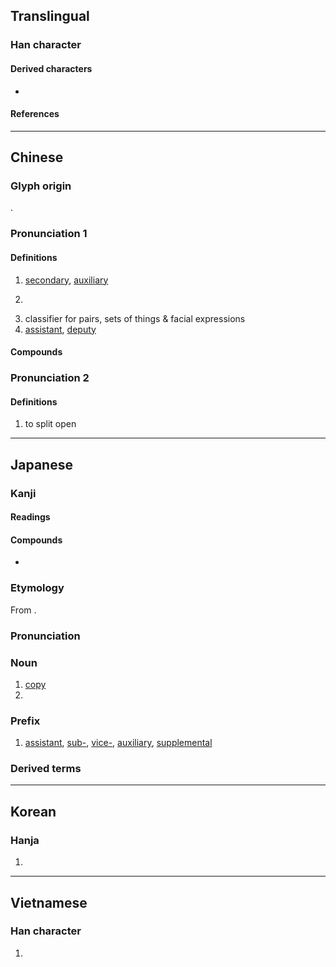 {{character info}}
==Translingual==
{{stroke order|strokes=11}}
{{stroke order|type=jbw|strokes=11}}

===Han character===
{{Han char|rn=18|rad=刀|as=09|sn=11|four=12600|canj=MWLN|ids=⿰畐刂}}

====Derived characters====
* {{l|mul|[[㨽]], [[𫋖]], [[𨄩]], [[𠠦]], [[𦸕]]}}

====References====
{{Han ref|kx=0142.230|dkj=02097|dj=0322.080|hdz=10347.160|uh=526F}}

----

==Chinese==
{{zh-forms|alt=付-second round simplified}}

===Glyph origin===
{{Han etym}}
{{Han compound|畐|刀|alt2=刂|c1=p|c2=s|t2=knife|ls=psc}}.

===Pronunciation 1===
{{zh-pron
|m=fù
|m-s=
|c=fu3
|c-t=
|g=
|h=pfs=fu
|j=
|mb=
|md=
|mn=hù
|mn-t=hu3
|w=
|x=
|ma=y
|mc=1
|oc=2,3
|cat=a,n,cls
}}

====Definitions====
{{zh-hanzi}}

# [[secondary]], [[auxiliary]]
# {{lb|zh|grammar}} {{zh-abbrev|副詞|[[adverb]]}}
# classifier for pairs, sets of things & facial expressions
# [[assistant]], [[deputy]]

====Compounds====
{{zh-der|副本|副詞|副作用|副總統|副標題|副產品|副手|副主席|副總理|副經理|副教授|副署|副官|副末|大副|副刊|名副其實|副鼻腔炎|副翼|名高難副|副靖|副貳|坼副|副角|副程式|家庭副業|一副|名實俱副|副睪丸|副將|名實相副|副榜|副職|副能|副笄|副淨|三副|對副|副虹|二副|副理|副總裁|副曲|副食物|副語言|副東|副會長|名實不副|名不副實|全副|副車|副議長|副文化|副貢|力不副心|副食|副題|副領事|副啟|副性徵|副室|副冊|副控室|副業|副線|盛名難副|成副兒|副歌|副省級|副甲狀腺}}

===Pronunciation 2===
{{zh-pron
|m=bì
|mc=2+3
|oc=1,1+2
|cat=v
}}

====Definitions====
{{zh-hanzi}}

# to split open

{{zh-cat|Elementary}}

----

==Japanese==

===Kanji===
{{ja-kanji|grade=4|rs=刀09}}

====Readings====
{{ja-readings
|goon=ふく, ふ
|kanon=ふく, ふう
|kun=そ-う, そえ
}}

====Compounds====
* {{ja-r|介副|かいぞえ}}

===Etymology===
{{ja-kanjitab|ふく|yomi=on}}

From {{der|ja|ltc|sort=ふく|-}} {{ltc-l|副|id=1}}.

===Pronunciation===
{{ja-pron|ふく|yomi=on}}

===Noun===
{{ja-noun|ふく}}

# [[copy]]
# {{short for|ja|副詞|tr=fukushi|gloss=adverb}}

===Prefix===
{{ja-pos|prefix|ふく}}

# [[assistant]], [[sub-]], [[vice-]], [[auxiliary]], [[supplemental]]

===Derived terms===
{{col3-u|ja
|{{ja-r|副王|ふくおう}}
|{{ja-r|副官|ふくかん}}, {{ja-r|副官|ふっかん}}
|{{ja-r|副業|ふくぎょう}}
|{{ja-r|副署|ふくしょ}}
|{{ja-r|副将|ふくしょう}}
|{{ja-r|副賞|ふくしょう}}
|{{ja-r|副食|ふくしょく}}
|{{ja-r|副審|ふくしん}}
|{{ja-r|副腎|ふくじん}}
|{{ja-r|副層|ふくそう}}
|{{ja-r|副題|ふくだい}}
|{{ja-r|副本|ふくほん}}
|{{ja-r|関副|かんふく}}
|{{ja-r|正副|せいふく}}
|{{ja-r|大%副|たい%ふ}}
|{{ja-r|副%詞|ふく%し}}
|{{ja-r|副%意%識|ふく%い%しき}}
|{{ja-r|副音声|ふくおんせい}}
|{{ja-r|副会長|ふくかいちょう}}
|{{ja-r|副監督|ふくかんとく}}
|{{ja-r|副%作%用|ふく%さ%よう}}
|{{ja-r|副産物|ふくさんぶつ}}
|{{ja-r|副%詞%節|ふく%し%せつ}}
|{{ja-r|副%次%的|ふく%じ%てき}}
|{{ja-r|副社長|ふくしゃちょう}}
|{{ja-r|副首相|ふくしゅしょう}}
|{{ja-r|副収入|ふくしゅうにゅう}}
|{{ja-r|副助%詞|ふくじょ%し}}
|{{ja-r|副食物|ふくしょくぶつ}}
|{{ja-r|副神経|ふくしんけい}}
|{{ja-r|副振動|ふくしんどう}}
|{{ja-r|副葬品|ふくそうひん}}
|{{ja-r|副%知事|ふく%ちじ}}
|{{ja-r|副%鼻%腔|ふく%び%こう}}, {{ja-r|副%鼻%腔|ふく%び%くう}}
|{{ja-r|副甲状腺|ふくこうじょうせん}}
|{{ja-r|副操縦%士|ふくそうじゅう%し}}
|{{ja-r|副大統%領|ふくだいとう%りょう}}
}}

----

==Korean==

===Hanja===
{{ko-hanja|hangeul=[[부]], [[복]]|rv=bu, bok|mr=pu, pok}}

# {{rfdef|ko|sort=刀09}}

----

==Vietnamese==

===Han character===
{{vi-readings|reading=[[phó]], [[pho]]|rs=刀09}}

# {{rfdef|vi|sort=刀09}}
